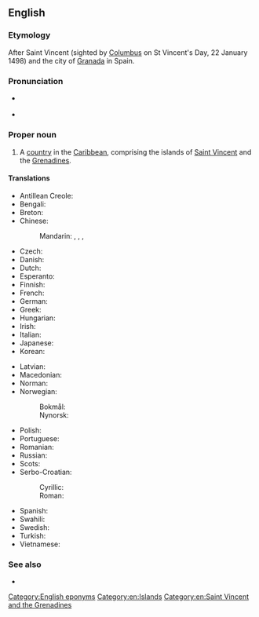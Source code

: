 ==English==
{{wikipedia}}

===Etymology===
After Saint Vincent (sighted by [[Columbus]] on St Vincent's Day, 22 January 1498) and the city of [[Granada]] in Spain.

===Pronunciation===
* {{a|UK|US}} {{IPA|/seɪnt ˈvɪnt.sənt ænd ðə ˌɡɹɛn.əˈdiːnz/|lang=en}}
* {{audio|en-us-Saint Vincent and the Grenadines.ogg|Audio (US)|lang=en}}

===Proper noun===
{{en-proper noun}}

# {{senseid|en|Q757}}A [[country]] in the [[Caribbean]], comprising the islands of [[Saint Vincent]] and the [[Grenadines]].

====Translations====
{{trans-top|id=Q757|country in the Caribbean}}
* Antillean Creole: {{t|gcf|Senvensan é Tigrinad}}
* Bengali: {{t|bn|সেন্ট ভিনসেন্ট ও গ্রেনাডাইন দ্বীপপুঞ্জ}}
* Breton: {{t|br|Saint Vincent hag ar Grenadinez}}
* Chinese:
*: Mandarin: {{t+|cmn|聖文森特和格林納丁斯}}, {{t+|cmn|圣文森特和格林纳丁斯|tr=Shèngwénsēntè hé Gélínnàdīngsī}}, {{t|cmn|聖文森及格瑞納丁}}, {{t|cmn|圣文森及格瑞纳丁|tr=Shèngwénsēn Jígéruìnàdīng}}
* Czech: {{t+|cs|Svatý Vincenc a Grenadiny}}
* Danish: {{t|da|Saint Vincent og Grenadinerne}}
* Dutch: {{t+|nl|Saint Vincent en de Grenadines}}
* Esperanto: {{t|eo|Sent-Vincento kaj la Grenadinoj}}
* Finnish: {{t+|fi|Saint Vincent ja Grenadiinit}}
* French: {{t+|fr|Saint-Vincent-et-Grenadines|f-p}}
* German: {{t+|de|St. Vincent und die Grenadinen}}
* Greek: {{t+|el|Άγιος Βικέντιος και Γρεναδίνες|m}}
* Hungarian: {{t|hu|Szent Vincent és Grenadine}}
* Irish: {{t|ga|San Uinseann agus na Greanáidíní}}
* Italian: {{t|it|Saint Vincent e Grenadine}}
* Japanese: {{t|ja|セントビンセント・グレナディーン|tr=Sento Binsento Gurenadīn}}
* Korean: {{t|ko|^세인트빈센트 ^그레나딘}}
{{trans-mid}}
* Latvian: {{t|lv|Sentvinsenta un Grenadīnas}}
* Macedonian: {{t|mk|Све́ти Ви́нсент и Гренади́ни|p}}
* Norman: {{t|nrf|Saint Vîncent et les Grénadinnes|p}} {{qualifier|Jersey}}
* Norwegian:
*: Bokmål: {{t|nb|Saint Vincent og Grenadinene}}
*: Nynorsk: {{t|nn|Saint Vincent og Grenadinane}}
* Polish: {{t+|pl|Saint Vincent i Grenadyny}}
* Portuguese: {{t+|pt|São Vicente e Granadinas}}
* Romanian: {{t|ro|Sfântul Vicențiu și Grenadine}}
* Russian: {{t|ru|Сент-Ви́нсент и Гренади́ны|p|tr=Sɛnt-Vínsɛnt i Grenadíny}}
* Scots: {{t|sco|Saunt Vincent an the Grenadines}}
* Serbo-Croatian:
*: Cyrillic: {{t|sh|Свети Винцент и Гренадини|m-p}}
*: Roman: {{t|sh|Sveti Vincent i Grenadini|m-p}}
* Spanish: {{t+|es|San Vicente y las Granadinas}}
* Swahili: {{t|sw|Santavisenti na Grenadini}}
* Swedish: {{t+|sv|Saint Vincent och Grenadinerna}}
* Turkish: {{t|tr|Saint Vincent ve Granadalar}}
* Vietnamese: {{t|vi|Xanh Vin-xen và Grê-na-din}}
{{trans-bottom}}

===See also===
* {{list:countries of North America/en}}

[[Category:English eponyms]]
[[Category:en:Islands]]
[[Category:en:Saint Vincent and the Grenadines]]